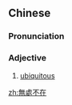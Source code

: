 {{also|无处不在}}
==Chinese==
{{zh-forms|s=无处不在}}

===Pronunciation===
{{zh-pron
|m=wúchù不zài
|c=mou4 cyu3 bat1 zoi6
|cat=a
}}

===Adjective===
{{zh-adj}}

# [[ubiquitous]]

[[zh:無處不在]]